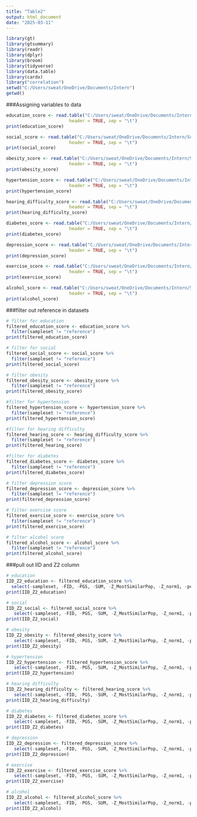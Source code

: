 ```yaml
---
title: "Table2"
output: html_document
date: "2025-03-11"
---
```

```r
library(gt)
library(gtsummary)
library(readr)
library(dplyr)
library(broom)
library(tidyverse)
library(data.table)
library(cardx)
library("correlation")
setwd("C:/Users/sweat/OneDrive/Documents/Intern")
getwd()
```
###Assigning variables to data
```r
education_score <- read.table("C:/Users/sweat/OneDrive/Documents/Intern/Scores/Education_Scores.txt",
                        header = TRUE, sep = "\t")
print(education_score)

social_score <- read.table("C:/Users/sweat/OneDrive/Documents/Intern/Scores/Social_Score.txt",
                        header = TRUE, sep = "\t")
print(social_score)

obesity_score <- read.table("C:/Users/sweat/OneDrive/Documents/Intern/Scores/Obesity_Score.txt",
                        header = TRUE, sep = "\t")
print(obesity_score)

hypertension_score <- read.table("C:/Users/sweat/OneDrive/Documents/Intern/Scores/Hypertension_Score.txt",
                        header = TRUE, sep = "\t")
print(hypertension_score)

hearing_difficulty_score <- read.table("C:/Users/sweat/OneDrive/Documents/Intern/Scores/Hearing_Difficulty_Score.txt",
                        header = TRUE, sep = "\t")
print(hearing_difficulty_score)

diabetes_score <- read.table("C:/Users/sweat/OneDrive/Documents/Intern/Scores/Diabetes_Score.txt",
                        header = TRUE, sep = "\t")
print(diabetes_score)

depression_score <- read.table("C:/Users/sweat/OneDrive/Documents/Intern/Scores/Depression_Scores.txt",
                        header = TRUE, sep = "\t")
print(depression_score)

exercise_score <- read.table("C:/Users/sweat/OneDrive/Documents/Intern/Scores/Daily_Exercise_Scores.txt",
                        header = TRUE, sep = "\t")
print(exercise_score)

alcohol_score <- read.table("C:/Users/sweat/OneDrive/Documents/Intern/Scores/Alcohol_Score.txt",
                        header = TRUE, sep = "\t")
print(alcohol_score)
```
###filter out reference in datasets 
```r
# filter for education 
filtered_education_score <- education_score %>%
  filter(sampleset != "reference")
print(filtered_education_score)

# filter for social 
filtered_social_score <- social_score %>%
  filter(sampleset != "reference")
print(filtered_social_score)

# filter obesity 
filtered_obesity_score <- obesity_score %>%
  filter(sampleset != "reference")
print(filtered_obesity_score)

#filter for hypertension
filtered_hypertension_score <- hypertension_score %>%
  filter(sampleset != "reference")
print(filtered_hypertension_score)

#filter for hearing difficulty
filtered_hearing_score <- hearing_difficulty_score %>%
  filter(sampleset != "reference")
print(filtered_hearing_score)

#filter for diabetes
filtered_diabetes_score <- diabetes_score %>%
  filter(sampleset != "reference")
print(filtered_diabetes_score)

# filter depression score 
filtered_depression_score <- depression_score %>%
  filter(sampleset != "reference")
print(filtered_depression_score)

# filter exercise score
filtered_exercise_score <- exercise_score %>%
  filter(sampleset != "reference")
print(filtered_exercise_score)

# filter alcohol score
filtered_alcohol_score <- alcohol_score %>%
  filter(sampleset != "reference")
print(filtered_alcohol_score)

```
###pull out IID and Z2 column
```r
# education
IID_Z2_education <- filtered_education_score %>%
  select(-sampleset, -FID, -PGS, -SUM, -Z_MostSimilarPop, -Z_norm1, -percentile_MostSimilarPop)
print(IID_Z2_education)

# social 
IID_Z2_social <- filtered_social_score %>%
   select(-sampleset, -FID, -PGS, -SUM, -Z_MostSimilarPop, -Z_norm1, -percentile_MostSimilarPop)
print(IID_Z2_social)

# obesity 
IID_Z2_obesity <- filtered_obesity_score %>%
   select(-sampleset, -FID, -PGS, -SUM, -Z_MostSimilarPop, -Z_norm1, -percentile_MostSimilarPop)
print(IID_Z2_obesity)

# hypertension
IID_Z2_hypertension <- filtered_hypertension_score %>%
   select(-sampleset, -FID, -PGS, -SUM, -Z_MostSimilarPop, -Z_norm1, -percentile_MostSimilarPop)
print(IID_Z2_hypertension)

# hearing difficulty
IID_Z2_hearing_difficulty <- filtered_hearing_score %>%
   select(-sampleset, -FID, -PGS, -SUM, -Z_MostSimilarPop, -Z_norm1, -percentile_MostSimilarPop)
print(IID_Z2_hearing_difficulty)

# diabetes
IID_Z2_diabetes <- filtered_diabetes_score %>%
   select(-sampleset, -FID, -PGS, -SUM, -Z_MostSimilarPop, -Z_norm1, -percentile_MostSimilarPop)
print(IID_Z2_diabetes)

# depression 
IID_Z2_depression <- filtered_depression_score %>%
   select(-sampleset, -FID, -PGS, -SUM, -Z_MostSimilarPop, -Z_norm1, -percentile_MostSimilarPop)
print(IID_Z2_depression)

# exercise
IID_Z2_exercise <- filtered_exercise_score %>%
   select(-sampleset, -FID, -PGS, -SUM, -Z_MostSimilarPop, -Z_norm1, -percentile_MostSimilarPop)
print(IID_Z2_exercise)

# alcohol 
IID_Z2_alcohol <- filtered_alcohol_score %>%
   select(-sampleset, -FID, -PGS, -SUM, -Z_MostSimilarPop, -Z_norm1, -percentile_MostSimilarPop)
print(IID_Z2_alcohol)

```